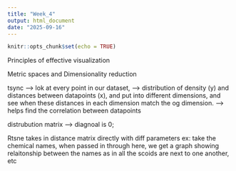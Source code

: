```yaml
---
title: "Week_4"
output: html_document
date: "2025-09-16"
---
```


```r
knitr::opts_chunk$set(echo = TRUE)
```

Principles of effective visualization

Metric spaces and Dimensionality reduction

tsync --> lok at every point in our dataset,
 --> distribution of density (y) and distances between datapoints (x), and put into different dimensions, and see when these distances in each dimension match the og dimension. --> helps find the correlation between datapoints
 
 distrubution matrix --> diagnoal is 0;
 
 Rtsne takes in distance matrix directly with diff parameters
 ex: take the chemical names, when passed in through here, we get a graph showing relaitonship between the names as in all the scoids are next to one another, etc
 
 
 